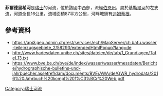 {{Coord|46.63095|N|7.56014|E|display=title}}

'''菲爾德里希河'''是[[瑞士|瑞士]]的河流，位於該國中西部，流經[[伯恩州|伯恩州]]，屬於[[基勒爾河|基勒爾河]]的左支流，河道全長16公里，流域面積87平方公里，河畔城鎮有[[迪姆蒂根|迪姆蒂根]]。

==參考資料==
* https://api3.geo.admin.ch/rest/services/ech/MapServer/ch.bafu.wasser-teileinzugsgebiete_2/58293/extendedHtmlPopup?lang=de {{Wayback|url=https://api3.geo.admin.ch/rest/services/ech/MapServer/ch.bafu.wasser-teileinzugsgebiete_2/58293/extendedHtmlPopup?lang=de |date=20180723122756 }}
* http://www.hadesdaten.unibe.ch/sites/dateien/de/tab/1_Grundlagen/Tafel_13.txt {{Wayback|url=http://www.hadesdaten.unibe.ch/sites/dateien/de/tab/1_Grundlagen/Tafel_13.txt |date=20140819083326 }}
* https://www.bve.be.ch/bve/de/index/wasser/wasser/messdaten/Berichte/hydrographische-bulletins-und-jahrbuecher.assetref/dam/documents/BVE/AWA/de/GWR_hydrodata/2016%20Jahrbuch%20kompl%20f%C3%BCr%20Web.pdf {{Wayback|url=https://www.bve.be.ch/bve/de/index/wasser/wasser/messdaten/Berichte/hydrographische-bulletins-und-jahrbuecher.assetref/dam/documents/BVE/AWA/de/GWR_hydrodata/2016%20Jahrbuch%20kompl%20f%C3%BCr%20Web.pdf |date=20180723122617 }}

{{Switzerland-geo-stub}}
[[Category:瑞士河流|Category:瑞士河流]]